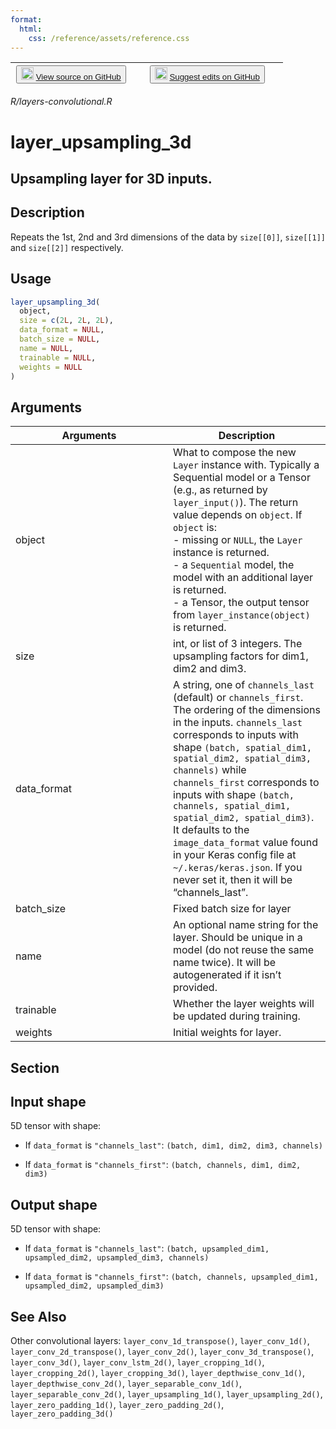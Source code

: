 ```yaml
---
format:
  html:
    css: /reference/assets/reference.css
---
```


| <button class="button"> ![](/reference/assets/GitHub-Mark-32px.png){width="20"} [View source on GitHub](https://github.com/rstudio/keras//blob/main/R/layers-convolutional.R) </button> | <button class="button"> ![](/reference/assets/GitHub-Mark-32px.png){width="20"} [Suggest edits on GitHub](https://github.com/rstudio/keras//edit/main/R/layers-convolutional.R) </button> |
|:------------------------------:|:--------------------------------------:|

*R/layers-convolutional.R*

# layer_upsampling_3d

## Upsampling layer for 3D inputs.

## Description
Repeats the 1st, 2nd and 3rd dimensions of the data by `size[[0]]`, `size[[1]]` and `size[[2]]` respectively. 


## Usage
```r
layer_upsampling_3d( 
  object, 
  size = c(2L, 2L, 2L), 
  data_format = NULL, 
  batch_size = NULL, 
  name = NULL, 
  trainable = NULL, 
  weights = NULL 
) 
```

## Arguments
|Arguments|Description|
|---|---|
| object | What to compose the new `Layer` instance with. Typically a Sequential model or a Tensor (e.g., as returned by `layer_input()`). The return value depends on `object`. If `object` is: <br>- missing or `NULL`, the `Layer` instance is returned. <br>- a `Sequential` model, the model with an additional layer is returned. <br>- a Tensor, the output tensor from `layer_instance(object)` is returned.  |
| size | int, or list of 3 integers. The upsampling factors for dim1, dim2 and dim3. |
| data_format | A string, one of `channels_last` (default) or `channels_first`. The ordering of the dimensions in the inputs. `channels_last` corresponds to inputs with shape `(batch, spatial_dim1, spatial_dim2, spatial_dim3, channels)` while `channels_first` corresponds to inputs with shape `(batch, channels, spatial_dim1, spatial_dim2, spatial_dim3)`. It defaults to the `image_data_format` value found in your Keras config file at `~/.keras/keras.json`. If you never set it, then it will be "channels_last". |
| batch_size | Fixed batch size for layer |
| name | An optional name string for the layer. Should be unique in a model (do not reuse the same name twice). It will be autogenerated if it isn't provided. |
| trainable | Whether the layer weights will be updated during training. |
| weights | Initial weights for layer. |


## Section

## Input shape

5D tensor with shape: 

- If `data_format` is `"channels_last"`: `(batch, dim1, dim2, dim3, channels)`

- If `data_format` is `"channels_first"`: `(batch, channels, dim1, dim2, dim3)`

## Output shape

5D tensor with shape: 

- If `data_format` is `"channels_last"`: `(batch, upsampled_dim1, upsampled_dim2, upsampled_dim3, channels)`

- If `data_format` is `"channels_first"`: `(batch, channels, upsampled_dim1, upsampled_dim2, upsampled_dim3)`




## See Also
Other convolutional layers:  `layer_conv_1d_transpose()`, `layer_conv_1d()`, `layer_conv_2d_transpose()`, `layer_conv_2d()`, `layer_conv_3d_transpose()`, `layer_conv_3d()`, `layer_conv_lstm_2d()`, `layer_cropping_1d()`, `layer_cropping_2d()`, `layer_cropping_3d()`, `layer_depthwise_conv_1d()`, `layer_depthwise_conv_2d()`, `layer_separable_conv_1d()`, `layer_separable_conv_2d()`, `layer_upsampling_1d()`, `layer_upsampling_2d()`, `layer_zero_padding_1d()`, `layer_zero_padding_2d()`, `layer_zero_padding_3d()`

